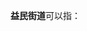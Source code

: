 '''益民街道'''可以指：
{{PRC admin/disambig|21/09/03/003/000|34/01/03/009/000}}
{{disambig|cat=四字乡级行政区划消歧义}}